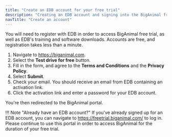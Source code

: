 ```yaml
---
title: "Create an EDB account for your free trial"
description: "Creating an EDB account and signing into the BigAnimal free trial portal"
navTitle: "Create an account" 
---
```


You will need to register with EDB in order to access BigAnimal free trial, as well as EDB's training and software downloads.
Accounts are free, and registration takes less than a minute.

1. Navigate to <https://biganimal.com>.
2. Select the **Test drive for free** button.
3. Fill in the form, and agree to the **Terms and Conditions** and the **Privacy Policy**.
4. Select **Submit**.
5. Check your email. You should receive an email from EDB containing an activation link.
6. Click the activation link and enter a password for your EDB account.

You're then redirected to the BigAnimal portal.

!!! Note "Already have an EDB account?"
    If you've already signed up for an EDB account, you can navigate to <https://freetrial.biganimal.com/> to log in.
    Please continue to use this portal in order to access BigAnimal for the duration of your free trial.
